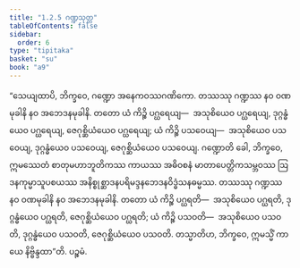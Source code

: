 ```yaml
---
title: "1.2.5 ဂဏ္ဍသုတ္တ"
tableOfContents: false
sidebar:
  order: 6
type: "tipitaka"
basket: "su"
book: "a9"
---
```



<DynamicBreadcrumb />

<Division number="15" book="a9">

<Paragraph number="148" book="a9">
“သေယျထာပိ, ဘိက္ခဝေ, ဂဏ္ဍော အနေကဝဿဂဏိကော. တဿဿု ဂဏ္ဍဿ နဝ ဝဏမုခါနိ နဝ အဘေဒနမုခါနိ. တတော ယံ ကိဉ္စိ ပဂ္ဃရေယျ—  အသုစိယေဝ ပဂ္ဃရေယျ, ဒုဂ္ဂန္ဓံယေဝ ပဂ္ဃရေယျ, ဇေဂုစ္ဆိယံယေဝ ပဂ္ဃရေယျ; ယံ ကိဉ္စိ ပသဝေယျ—  အသုစိယေဝ ပသဝေယျ, ဒုဂ္ဂန္ဓံယေဝ ပသဝေယျ, ဇေဂုစ္ဆိယံယေဝ ပသဝေယျ.
</Paragraph>

<Paragraph number="149" book="a9">
ဂဏ္ဍောတိ ခေါ, ဘိက္ခဝေ, ဣမဿေတံ စာတုမဟာဘူတိကဿ ကာယဿ အဓိဝစနံ မာတာပေတ္တိကသမ္ဘဝဿ ဩဒနကုမ္မာသူပစယဿ အနိစ္စုစ္ဆာဒနပရိမဒ္ဒနဘေဒနဝိဒ္ဓံသနဓမ္မဿ. တဿဿု ဂဏ္ဍဿ နဝ ဝဏမုခါနိ နဝ အဘေဒနမုခါနိ. တတော ယံ ကိဉ္စိ ပဂ္ဃရတိ—  အသုစိယေဝ ပဂ္ဃရတိ, ဒုဂ္ဂန္ဓံယေဝ ပဂ္ဃရတိ, ဇေဂုစ္ဆိယံယေဝ ပဂ္ဃရတိ; ယံ ကိဉ္စိ ပသဝတိ—  အသုစိယေဝ ပသဝတိ, ဒုဂ္ဂန္ဓံယေဝ ပသဝတိ, ဇေဂုစ္ဆိယံယေဝ ပသဝတိ. တသ္မာတိဟ, ဘိက္ခဝေ, ဣမသ္မိံ ကာယေ နိဗ္ဗိန္ဒထာ”တိ.

</Paragraph>
</Division>

<Paragraph number="150" type="center" book="a9">
ပဉ္စမံ.
</Paragraph>